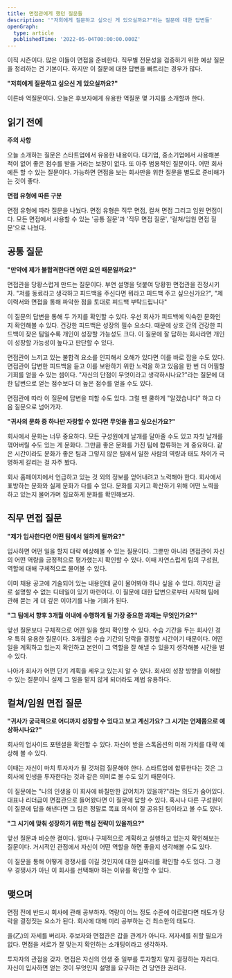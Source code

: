 ```yaml
---
title: 면접관에게 했던 질문들
description: '"저희에게 질문하고 싶으신 게 있으실까요?"라는 질문에 대한 답변들'
openGraph:
  type: article
  publishedTime: '2022-05-04T00:00:00.000Z'
---
```


이직 시즌이다. 많은 이들이 면접을 준비한다. 직무별 전문성을 검증하기 위한 예상 질문을 정리하는 건 기본이다. 하지만 이 질문에 대한 답변을 빠트리는 경우가 많다.

**"저희에게 질문하고 싶으신 게 있으실까요?"**

이른바 역질문이다. 오늘은 후보자에게 유용한 역질문 몇 가지를 소개할까 한다.

## 읽기 전에

**주의 사항**

오늘 소개하는 질문은 스타트업에서 유용한 내용이다. 대기업, 중소기업에서 사용해본 적이 없어 좋은 점수를 받을 거라는 보장이 없다. 또 아주 범용적인 질문이다. 어떤 회사에든 할 수 있는 질문이다. 가능하면 면접을 보는 회사만을 위한 질문을 별도로 준비해가는 것이 좋다.

**면접 유형에 따른 구분**

면접 유형에 따라 질문을 나눴다. 면접 유형은 직무 면접, 컬쳐 면접 그리고 임원 면접이다. 모든 면접에서 사용할 수 있는 '공통 질문'과 '직무 면접 질문', '컬쳐/임원 면접 질문'으로 나눴다.

## 공통 질문

**"만약에 제가 불합격한다면 어떤 요인 때문일까요?"**

면접관을 당황스럽게 만드는 질문이다. 부연 설명을 덧붙여 당황한 면접관을 진정시키자. "저를 동료라고 생각하고 피드백을 주신다면 뭐라고 피드백 주고 싶으신가요?", "제 이력서와 면접을 통해 파악한 점을 토대로 피드백 부탁드립니다"

이 질문의 답변을 통해 두 가지를 확인할 수 있다. 우선 회사가 피드백에 익숙한 문화인지 확인해볼 수 있다. 건강한 피드백은 성장의 필수 요소다. 때문에 상호 간의 건강한 피드백이 잦은 팀일수록 개인이 성장할 가능성도 크다. 이 질문에 잘 답하는 회사라면 개인이 성장할 가능성이 높다고 판단할 수 있다.

면접관이 느끼고 있는 불합격 요소를 인지해서 오해가 있다면 이를 바로 잡을 수도 있다. 면접관이 답변한 피드백을 듣고 이를 보완하기 위한 노력을 하고 있음을 한 번 더 어필할 기회를 얻을 수 있는 셈이다. "자신의 단점이 무엇이라고 생각하시나요?"라는 질문에 대한 답변으로 얻는 점수보다 더 높은 점수를 얻을 수도 있다.

면접관에 따라 이 질문에 답변을 피할 수도 있다. 그럴 땐 쿨하게 "알겠습니다" 하고 다음 질문으로 넘어가자.

**"귀사의 문화 중 하나만 자랑할 수 있다면 무엇을 꼽고 싶으신가요?"**

회사에서 문화는 너무 중요하다. 모든 구성원에게 날개를 달아줄 수도 있고 자칫 날개를 꺾어버릴 수도 있는 게 문화다. 그만큼 좋은 문화를 가진 팀에 합류하는 게 중요하다. 같은 시간이라도 문화가 좋은 팀과 그렇지 않은 팀에서 일한 사람의 역량과 태도 차이가 극명하게 갈리는 걸 자주 봤다.

회사 홈페이지에서 언급하고 있는 것 외의 정보를 얻어내려고 노력해야 한다. 회사에서 표방하는 문화와 실제 문화가 다를 수 있다. 문화를 지키고 확산하기 위해 어떤 노력을 하고 있는지 물어가며 집요하게 문화를 확인해보자.

## 직무 면접 질문

**"제가 입사한다면 어떤 팀에서 일하게 될까요?"**

입사하면 어떤 일을 할지 대략 예상해볼 수 있는 질문이다. 그뿐만 아니라 면접관이 자신의 어떤 역량을 긍정적으로 평가했는지 확인할 수 있다. 이때 자연스럽게 팀의 구성원, 역할에 대해 구체적으로 물어볼 수 있다.

이미 채용 공고에 기술되어 있는 내용인데 굳이 물어봐야 하나 싶을 수 있다. 하지만 글로 설명할 수 없는 디테일이 있기 마련이다. 이 질문에 대한 답변으로부터 시작해 팀에 관해 묻는 게 더 깊은 이야기를 나눌 기회가 된다.

**"그 팀에서 향후 3개월 이내에 수행하게 될 가장 중요한 과제는 무엇인가요?"**

앞선 질문보다 구체적으로 어떤 일을 할지 확인할 수 있다. 수습 기간을 두는 회사인 경우 특히 유용한 질문이다. 3개월은 수습 기간의 당락을 결정할 시간이기 때문이다. 어떤 일을 계획하고 있는지 확인하고 본인이 그 역할을 잘 해낼 수 있을지 생각해볼 시간을 벌 수 있다.

나아가 회사가 어떤 단기 계획을 세우고 있는지 알 수 있다. 회사의 성장 방향을 이해할 수 있는 질문이니 실제 그 일을 맡지 않게 되더라도 제법 유용하다.

## 컬쳐/임원 면접 질문

**"귀사가 궁극적으로 어디까지 성장할 수 있다고 보고 계신가요? 그 시기는 언제쯤으로 예상하시나요?"**

회사의 업사이드 포텐셜을 확인할 수 있다. 자신이 받을 스톡옵션의 미래 가치를 대략 예상해 볼 수 있다.

이때는 자신이 마치 투자자가 될 것처럼 질문해야 한다. 스타트업에 합류한다는 것은 그 회사에 인생을 투자한다는 것과 같은 의미로 볼 수도 있기 때문이다.

이 질문에는 "나의 인생을 이 회사에 바칠만한 값어치가 있을까?"라는 의도가 숨어있다. 대표나 리더급이 면접관으로 들어왔다면 이 질문에 답할 수 있다. 혹시나 다른 구성원이 이 질문에 답을 해낸다면 그 팀은 정말로 목표 의식이 잘 공유된 팀이라고 볼 수도 있다.

**"그 시기에 맞춰 성장하기 위한 핵심 전략이 있을까요?"**

앞선 질문과 비슷한 결이다. 얼마나 구체적으로 계획하고 실행하고 있는지 확인해보는 질문이다. 거시적인 관점에서 자신이 어떤 역할을 하면 좋을지 생각해볼 수도 있다.

이 질문을 통해 어떻게 경쟁사를 이길 것인지에 대한 실마리를 확인할 수도 있다. 그 경우 경쟁사가 아닌 이 회사를 선택해야 하는 이유를 확인할 수 있다.

## 맺으며

면접 전에 반드시 회사에 관해 공부하자. 역량이 어느 정도 수준에 이르렀다면 태도가 당락을 결정짓는 요소가 된다. 회사에 대해 미리 공부하는 건 최소한의 태도다.

을(乙)의 자세를 버리자. 후보자와 면접관은 갑을 관계가 아니다. 저자세를 취할 필요가 없다. 면접을 서로가 잘 맞는지 확인하는 소개팅이라고 생각하자.

투자자의 관점을 갖자. 면접은 자신의 인생 중 일부를 투자할지 말지 결정하는 자리다. 자신이 입사하면 얻는 것이 무엇인지 설명을 요구하는 건 당연한 권리다.
